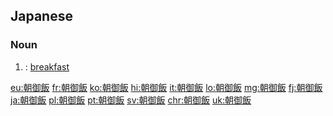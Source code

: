 ==Japanese==
{{ja-kanjitab|あさ|ご|はん}}

===Noun===
{{ja-noun|あさごはん}}

# {{alternative spelling of|朝ご飯|lang=ja}}: [[breakfast]]

[[eu:朝御飯]]
[[fr:朝御飯]]
[[ko:朝御飯]]
[[hi:朝御飯]]
[[it:朝御飯]]
[[lo:朝御飯]]
[[mg:朝御飯]]
[[fj:朝御飯]]
[[ja:朝御飯]]
[[pl:朝御飯]]
[[pt:朝御飯]]
[[sv:朝御飯]]
[[chr:朝御飯]]
[[uk:朝御飯]]